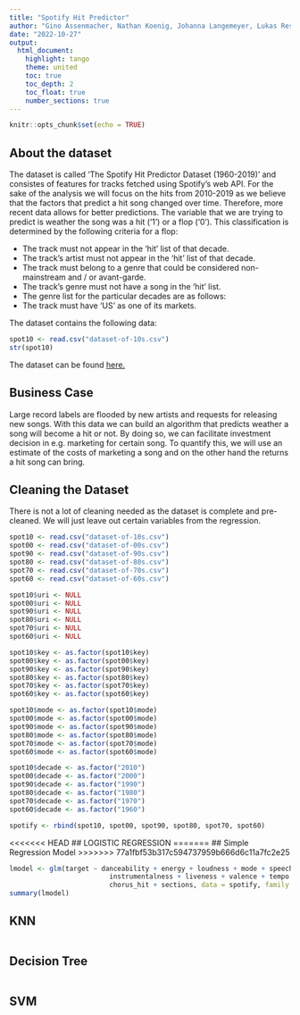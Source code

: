 ```yaml
---
title: "Spotify Hit Predictor"
author: "Gino Assenmacher, Nathan Koenig, Johanna Langemeyer, Lukas Resch, Ben Roemer"
date: "2022-10-27"
output:
  html_document: 
    highlight: tango
    theme: united
    toc: true
    toc_depth: 2
    toc_float: true
    number_sections: true
---
```


```r
knitr::opts_chunk$set(echo = TRUE)
```

## About the dataset
The dataset is called 'The Spotify Hit Predictor Dataset (1960-2019)' and consistes of features for tracks fetched using Spotify's web API. For the sake of the analysis we will focus on the hits from 2010-2019 as we believe that the factors that predict a hit song changed over time. Therefore, more recent data allows for better predictions.
The variable that we are trying to predict is weather the song was a hit ('1') or a flop ('0'). This classification is determined by the following criteria for a flop:

* The track must not appear in the 'hit' list of that decade.
* The track's artist must not appear in the 'hit' list of that decade.
* The track must belong to a genre that could be considered non-mainstream and / or avant-garde. 
* The track's genre must not have a song in the 'hit' list.
* The genre list for the particular decades are as follows:
* The track must have 'US' as one of its markets.

The dataset contains the following data:
```r
spot10 <- read.csv("dataset-of-10s.csv")
str(spot10)
```
The dataset can be found [here.](https://www.kaggle.com/datasets/theoverman/the-spotify-hit-predictor-dataset)

## Business Case
Large record labels are flooded by new artists and requests for releasing new songs. With this data we can build an algorithm that predicts weather a song will become a hit or not. By doing so, we can facilitate investment decision in e.g. marketing for certain song. To quantify this, we will use an estimate of the costs of marketing a song and on the other hand the returns a hit song can bring.

## Cleaning the Dataset
There is not a lot of cleaning needed as the dataset is complete and pre-cleaned. We will just leave out certain variables from the regression.

```r

spot10 <- read.csv("dataset-of-10s.csv")
spot00 <- read.csv("dataset-of-00s.csv")
spot90 <- read.csv("dataset-of-90s.csv")
spot80 <- read.csv("dataset-of-80s.csv")
spot70 <- read.csv("dataset-of-70s.csv")
spot60 <- read.csv("dataset-of-60s.csv")

spot10$uri <- NULL
spot00$uri <- NULL
spot90$uri <- NULL
spot80$uri <- NULL
spot70$uri <- NULL
spot60$uri <- NULL

spot10$key <- as.factor(spot10$key)
spot00$key <- as.factor(spot00$key)
spot90$key <- as.factor(spot90$key)
spot80$key <- as.factor(spot80$key)
spot70$key <- as.factor(spot70$key)
spot60$key <- as.factor(spot60$key)

spot10$mode <- as.factor(spot10$mode)
spot00$mode <- as.factor(spot00$mode)
spot90$mode <- as.factor(spot90$mode)
spot80$mode <- as.factor(spot80$mode)
spot70$mode <- as.factor(spot70$mode)
spot60$mode <- as.factor(spot60$mode)

spot10$decade <- as.factor("2010")
spot00$decade <- as.factor("2000")
spot90$decade <- as.factor("1990")
spot80$decade <- as.factor("1980")
spot70$decade <- as.factor("1970")
spot60$decade <- as.factor("1960")

spotify <- rbind(spot10, spot00, spot90, spot80, spot70, spot60)

```

<<<<<<< HEAD
## LOGISTIC REGRESSION
=======
## Simple Regression Model
>>>>>>> 77a1fbf53b317c594737959b666d6c11a7fc2e25

```r

lmodel <- glm(target ~ danceability + energy + loudness + mode + speechiness + acousticness +
                         instrumentalness + liveness + valence + tempo + duration_ms + time_signature + 
                         chorus_hit + sections, data = spotify, family = "binomial")
summary(lmodel)

```





## KNN

```r

```






## Decision Tree

```r

```





## SVM

```r

```
